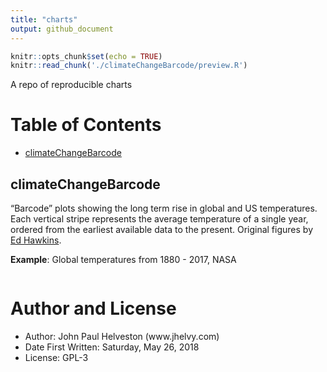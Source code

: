 ```yaml
---
title: "charts"
output: github_document
---
```


```r
knitr::opts_chunk$set(echo = TRUE)
knitr::read_chunk('./climateChangeBarcode/preview.R')
```

A repo of reproducible charts

# Table of Contents
* [climateChangeBarcode](#climateChangeBarcode)

## climateChangeBarcode
"Barcode" plots showing the long term rise in global and US temperatures. Each vertical stripe represents the average temperature of a single year, ordered from the earliest available data to the present. Original figures by [Ed Hawkins](http://www.climate-lab-book.ac.uk/2018/warming-stripes/#more-5516).

**Example**: Global temperatures from 1880 - 2017, NASA
```r
```

# Author and License
* Author: John Paul Helveston (www.jhelvy.com)
* Date First Written: Saturday, May 26, 2018
* License: GPL-3